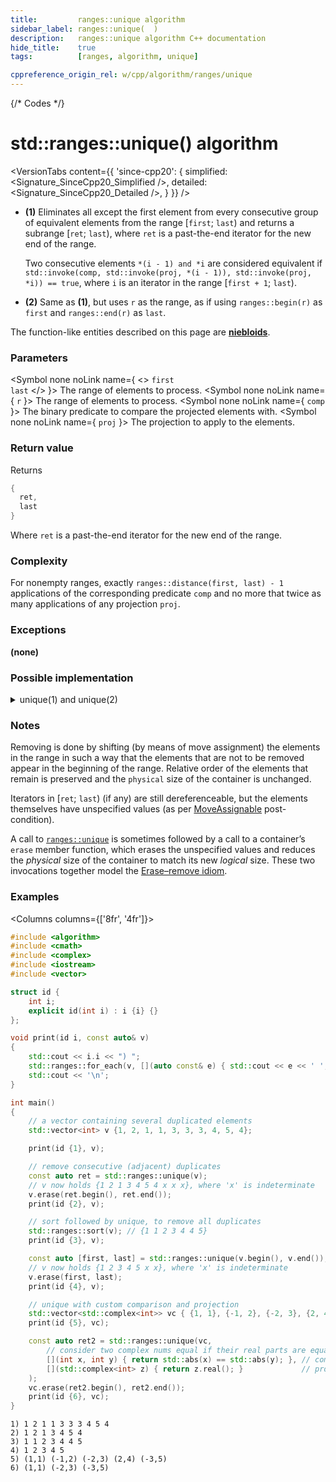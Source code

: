 ```yaml
---
title:         ranges::unique algorithm
sidebar_label: ranges::unique(  )
description:   ranges::unique algorithm C++ documentation
hide_title:    true
tags:          [ranges, algorithm, unique]

cppreference_origin_rel: w/cpp/algorithm/ranges/unique
---
```




{/* Codes */}


# std::ranges::unique() algorithm

<VersionTabs content={{
	'since-cpp20': {
		simplified:	<Signature_SinceCpp20_Simplified />,
		detailed:	<Signature_SinceCpp20_Detailed />,
	}
}} />

- **(1)** Eliminates all except the first element from every consecutive group of equivalent elements from the range [`first`; `last`) and returns a subrange [`ret`; `last`), where `ret` is a past-the-end iterator for the new end of the range.

  Two consecutive elements `*(i - 1) and *i` are considered equivalent if `std::invoke(comp, std::invoke(proj, *(i - 1)), std::invoke(proj, *i)) == true`, where `i` is an iterator in the range [`first + 1`; `last`).

- **(2)** Same as **(1)**, but uses `r` as the range, as if using `ranges::begin(r)` as `first` and `ranges::end(r)` as `last`.

The function-like entities described on this page are [**niebloids**](/docs/std/algo/niebloids).

### Parameters

<SymbolTable>

  <Symbol none noLink name={ <> <code>first</code> <br/> <code>last</code> </> }>
    The range of elements to process.
  </Symbol>
  <Symbol none noLink name={ <code>r</code> }>
    The range of elements to process.
  </Symbol>
  <Symbol none noLink name={ <code>comp</code> }>
    The binary predicate to compare the projected elements with.
  </Symbol>
  <Symbol none noLink name={ <code>proj</code> }>
    The projection to apply to the elements.
  </Symbol>

</SymbolTable>

### Return value

Returns
```cpp
{
  ret,
  last
}
```
Where `ret` is a past-the-end iterator for the new end of the range.

### Complexity

For nonempty ranges, exactly `ranges::distance(first, last) - 1` applications of the corresponding predicate `comp` and no more that twice as many applications of any projection `proj`.

### Exceptions

**(none)**

### Possible implementation

<details>
<summary>unique(1) and unique(2)</summary>

```cpp
struct unique_fn
{
    template<std::permutable I, std::sentinel_for<I> S, class Proj = std::identity,
             std::indirect_equivalence_relation<std::projected<I, Proj>>
                 C = ranges::equal_to>
    constexpr ranges::subrange<I>
        operator()(I first, S last, C comp = {}, Proj proj = {}) const
    {
        first = ranges::adjacent_find(first, last, comp, proj);
        if (first == last)
            return {first, first};
        auto i {first};
        ++first;
        while (++first != last)
            if (!std::invoke(comp, std::invoke(proj, *i), std::invoke(proj, *first)))
                *++i = ranges::iter_move(first);
        return {++i, first};
    }

    template<ranges::forward_range R, class Proj = std::identity,
             std::indirect_equivalence_relation<std::projected<ranges::iterator_t<R>, Proj>>
                 C = ranges::equal_to>
    requires std::permutable<ranges::iterator_t<R>>
    constexpr ranges::borrowed_subrange_t<R>
        operator()(R&& r, C comp = {}, Proj proj = {}) const
    {
        return (*this)(ranges::begin(r), ranges::end(r),
                       std::move(comp), std::move(proj));
    }
};

inline constexpr unique_fn unique {};
```

</details>

### Notes

Removing is done by shifting (by means of move assignment) the elements in the range in such a way that the elements that are not to be removed appear in the beginning of the range. Relative order of the elements that remain is preserved and the `physical` size of the container is unchanged.

Iterators in [`ret`; `last`) (if any) are still dereferenceable, but the elements themselves have unspecified values (as per [MoveAssignable](/docs/named_req/MoveAssignable) post-condition).

A call to [`ranges::unique`](#) is sometimes followed by a call to a container’s `erase` member function,
which erases the unspecified values and reduces the *physical* size of the container to match its new *logical* size. These two invocations together model the [Erase–remove idiom](#).

### Examples

<Columns columns={['8fr', '4fr']}>
<div>

```cpp title='Main.cpp' showLineNumbers
#include <algorithm>
#include <cmath>
#include <complex>
#include <iostream>
#include <vector>

struct id {
    int i;
    explicit id(int i) : i {i} {}
};

void print(id i, const auto& v)
{
    std::cout << i.i << ") ";
    std::ranges::for_each(v, [](auto const& e) { std::cout << e << ' '; });
    std::cout << '\n';
}

int main()
{
    // a vector containing several duplicated elements
    std::vector<int> v {1, 2, 1, 1, 3, 3, 3, 4, 5, 4};

    print(id {1}, v);

    // remove consecutive (adjacent) duplicates
    const auto ret = std::ranges::unique(v);
    // v now holds {1 2 1 3 4 5 4 x x x}, where 'x' is indeterminate
    v.erase(ret.begin(), ret.end());
    print(id {2}, v);

    // sort followed by unique, to remove all duplicates
    std::ranges::sort(v); // {1 1 2 3 4 4 5}
    print(id {3}, v);

    const auto [first, last] = std::ranges::unique(v.begin(), v.end());
    // v now holds {1 2 3 4 5 x x}, where 'x' is indeterminate
    v.erase(first, last);
    print(id {4}, v);

    // unique with custom comparison and projection
    std::vector<std::complex<int>> vc { {1, 1}, {-1, 2}, {-2, 3}, {2, 4}, {-3, 5} };
    print(id {5}, vc);

    const auto ret2 = std::ranges::unique(vc,
        // consider two complex nums equal if their real parts are equal by module:
        [](int x, int y) { return std::abs(x) == std::abs(y); }, // comp
        [](std::complex<int> z) { return z.real(); }             // proj
    );
    vc.erase(ret2.begin(), ret2.end());
    print(id {6}, vc);
}
```

</div>
<div>

```plaintext title="Possible Output"
1) 1 2 1 1 3 3 3 4 5 4
2) 1 2 1 3 4 5 4
3) 1 1 2 3 4 4 5
4) 1 2 3 4 5
5) (1,1) (-1,2) (-2,3) (2,4) (-3,5)
6) (1,1) (-2,3) (-3,5)
```

</div>
</Columns>
